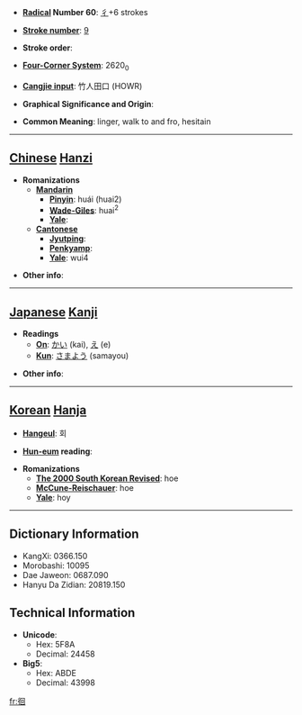 * '''[[Wiktionary:Chinese radical index| Radical]] Number 60''': [[Wiktionary:Chinese radical index 彳|彳]]+6 strokes

* '''[[Wiktionary:Chinese total strokes index|Stroke number]]''': [[Wiktionary:Chinese total strokes index 9|9]]

* '''Stroke order''': 

* '''[[Wiktionary:Chinese four corner index|Four-Corner System]]''': 2620<sub>0</sub>

* '''[[Wiktionary:Chinese Cangjie index|Cangjie input]]''': 竹人田口 (HOWR)

* '''Graphical Significance and Origin''': 

* '''Common Meaning''': linger, walk to and fro, hesitain

----

== [[Chinese]] [[Hanzi]] ==

* '''Romanizations'''
** '''[[Mandarin]]'''
*** '''[[Pinyin]]''': huái (huai2)
*** '''[[Wade-Giles]]''': huai<sup>2</sup>
*** '''[[Yale]]''': 
** '''[[Cantonese]]'''
*** '''[[Jyutping]]''':
*** '''[[Penkyamp]]''': 
*** '''[[Yale]]''': wui4

* '''Other info''': 

----

== [[Japanese]] [[Kanji]] ==

* '''Readings'''
** '''[[On]]''': [[かい]] (kai), [[え]] (e)
** '''[[Kun]]''': [[さまよう]] (samayou)

* '''Other info''':  

----

== [[Korean]] [[Hanja]] ==

* '''[[Hangeul]]''': 회

* '''[[Hun-eum]] reading''': 

* '''Romanizations'''
** '''[[The 2000 South Korean Revised Romanization|The 2000 South Korean Revised]]''': hoe
** '''[[McCune-Reischauer]]''': hoe
** '''[[Yale]]''': hoy

----

== Dictionary Information ==

* KangXi: 0366.150
* Morobashi: 10095
* Dae Jaweon: 0687.090
* Hanyu Da Zidian: 20819.150

== Technical Information ==

* '''Unicode''':
** Hex: 5F8A
** Decimal: 24458
* '''Big5''':
** Hex: ABDE
** Decimal: 43998

[[fr:徊]]